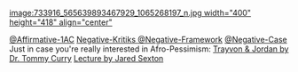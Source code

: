 [[image:733916_565639893467929_1065268197_n.jpg width="400" height="418" align="center"]]

[[@Affirmative-1AC]]
[[@Negative-Kritiks|Negative-Kritiks ]]
[[@Negative-Framework]]
[[@Negative-Case]]
Just in case you're really interested in Afro-Pessimism:
[[https://www.youtube.com/watch?feature=player_embedded&v=9SGJEcVhAPg|Trayvon & Jordan by Dr. Tommy Curry]]
[[@http://www.youtube.com/watch?v=qNVMI3oiDaI|Lecture by Jared Sexton]]